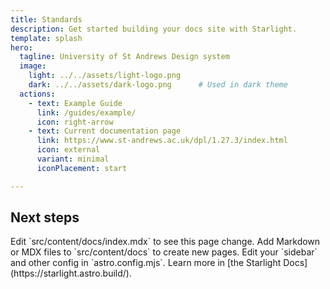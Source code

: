 ```yaml
---
title: Standards
description: Get started building your docs site with Starlight.
template: splash
hero:
  tagline: University of St Andrews Design system
  image:
    light: ../../assets/light-logo.png
    dark: ../../assets/dark-logo.png      # Used in dark theme
  actions:
    - text: Example Guide
      link: /guides/example/
      icon: right-arrow
    - text: Current documentation page
      link: https://www.st-andrews.ac.uk/dpl/1.27.3/index.html
      icon: external
      variant: minimal
      iconPlacement: start

---
```



## Next steps

<CardGrid stagger>
	<Card title="Update content" icon="pencil">
		Edit `src/content/docs/index.mdx` to see this page change.
	</Card>
	<Card title="Add new content" icon="add-document">
		Add Markdown or MDX files to `src/content/docs` to create new pages.
	</Card>
	<Card title="Configure your site" icon="setting">
		Edit your `sidebar` and other config in `astro.config.mjs`.
	</Card>
	<Card title="Read the docs" icon="open-book">
		Learn more in [the Starlight Docs](https://starlight.astro.build/).
	</Card>
</CardGrid>
